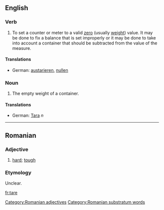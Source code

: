 ==English==
===Verb===

#To set a counter or meter to a valid [[zero]] (usually [[weight]]) value.  It may be done to fix a balance that is set improperly or it may be done to take into account a container that should be subtracted from the value of the measure.

====Translations====

*German: [[austarieren]], [[nullen]]

===Noun===

#The empty weight of a container.

====Translations====

*German: [[Tara]] ''n''

----
== Romanian ==
=== Adjective ===
# [[hard]]; [[tough]]
=== Etymology ===
Unclear.


[[Category:Romanian adjectives]]
[[Category:Romanian substratum words]]
[[fr:tare]]